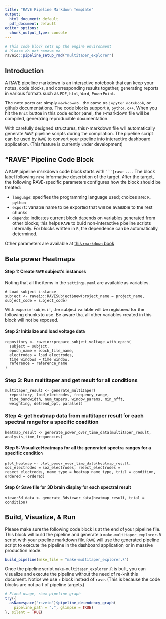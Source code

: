 ```yaml
---
title: "RAVE Pipeline Markdown Template"
output:
  html_document: default
  pdf_document: default
editor_options: 
  chunk_output_type: console
---
```


```r
# This code block sets up the engine environment
# Please do not remove me
raveio::pipeline_setup_rmd("multitaper_explorer")
```

## Introduction

A RAVE pipeline markdown is an interactive notebook that can keep your notes, code blocks, and corresponding results together, generating reports in various formats such as `PDF`, `html`, `Word`, `PowerPoint`. 

The note parts are simply `markdown`s - the same as `jupyter notebook`, or github documentations. The code blocks support `R`, `python`, `c++`. When you hit the `Knit` button in this code editor panel, the r-markdown file will be compiled, generating reproducible documentation.

With carefully designed structures, this r-markdown file will automatically generate `RAVE` pipeline scripts during the compilation. The pipeline script can be used by `RAVE` to convert your pipeline into interactive dashboard application. (This feature is currently under development)

## "RAVE" Pipeline Code Block

A `RAVE` pipeline markdown code block starts with ` ```{rave ... `. The block label following `rave` informative description of the target. After the target, the following RAVE-specific parameters configures how the block should be treated:

* `language`: specifies the programming language used; choices are: `R`, `python`
* `export`: variable name to be exported that will be available to the rest chunks
* `depends`: indicates current block depends on variables generated from other blocks; this helps `RAVE` to build non-interactive pipeline scripts internally. For blocks written in `R`, the dependence can be automatically determined.

Other parameters are available at [this `rmarkdown` book](https://bookdown.org/yihui/rmarkdown/)

## Beta power Heatmaps

#### Step 1: Create `RAVE` subject's instances

Noting that all the items in the `settings.yaml` are available as variables.

```rave
# Load subject instance
subject <- raveio::RAVESubject$new(project_name = project_name, subject_code = subject_code)
```

With `export="subject"`, the subject variable will be registered for the following chunks to use. Be aware that all other variables created in this block will not be exposed.

#### Step 2: Initialize and load voltage data

```rave
repository <- raveio::prepare_subject_voltage_with_epoch(
  subject = subject,
  epoch_name = epoch_file_name,
  electrodes = load_electrodes,
  time_windows = time_window,
  reference = reference_name
)
```

### Step 3: Run multitaper and get result for all conditions
```rave
multitaper_result <- generate_multitaper(
  repository, load_electrodes, frequency_range,
  time_bandwidth, num_tapers, window_params, min_nfft,
  weighting, detrend_opt, parallel)
```
  
### Step 4: get heatmap data from multitaper result for each spectral range for a specific condition
```rave
heatmap_result <- generate_power_over_time_data(multitaper_result, analysis_time_frequencies) 
```
  
#### Step 5: Visualize Heatmaps for all the generated spectral ranges for a specific condition
```rave
plot_heatmap <- plot_power_over_time_data(heatmap_result, soz_electrodes = soz_electrodes, resect_electrodes = resect_electrodes, name_type = heatmap_name_type, trial = condition, ordered = ordered)
```

#### Step 6: Save file for 3D brain display for each spectral result
```rave
viewer3d_data <- generate_3dviewer_data(heatmap_result, trial = condition)
```

## Build, Visualize, & Run

Please make sure the following code block is at the end of your pipeline file. This block will build the pipeline and generate a `make-multitaper_explorer.R` script with your pipeline markdown file. `RAVE` will use the generated pipeline script to execute the pipeline in the dashboard application, or in massive production mode.

```r
build_pipeline(make_file = "make-multitaper_explorer.R")
```


Once the pipeline script `make-multitaper_explorer.R` is built, you can visualize and execute the pipeline without the need of re-knit this document. Notice we use `r` block instead of `rave`. (This is because the code blocks are not part of pipeline targets.)

```r
# Fixed usage, show pipeline graph
try({
  asNamespace("raveio")$pipeline_dependency_graph(
    pipeline_path = ".", glimpse = TRUE)
}, silent = TRUE)
```




